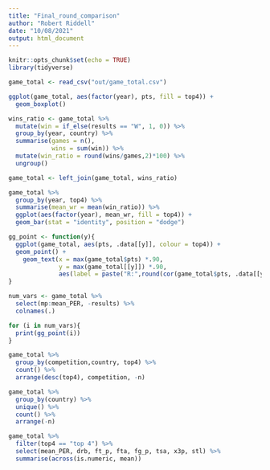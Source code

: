 ```yaml
---
title: "Final_round_comparison"
author: "Robert Riddell"
date: "10/08/2021"
output: html_document
---
```


```r
knitr::opts_chunk$set(echo = TRUE)
library(tidyverse)
```

```r
game_total <- read_csv("out/game_total.csv")
```

```r

ggplot(game_total, aes(factor(year), pts, fill = top4)) +
  geom_boxplot()

wins_ratio <- game_total %>% 
  mutate(win = if_else(results == "W", 1, 0)) %>% 
  group_by(year, country) %>% 
  summarise(games = n(),
            wins = sum(win)) %>% 
  mutate(win_ratio = round(wins/games,2)*100) %>% 
  ungroup()

game_total <- left_join(game_total, wins_ratio)      

game_total %>% 
  group_by(year, top4) %>% 
  summarise(mean_wr = mean(win_ratio)) %>% 
  ggplot(aes(factor(year), mean_wr, fill = top4)) +
  geom_bar(stat = "identity", position = "dodge")

gg_point <- function(y){
  ggplot(game_total, aes(pts, .data[[y]], colour = top4)) +
  geom_point() +
    geom_text(x = max(game_total$pts) *.90, 
              y = max(game_total[[y]]) *.90, 
              aes(label = paste("R:",round(cor(game_total$pts, .data[[y]]),2))))
}

num_vars <- game_total %>% 
  select(mp:mean_PER, -results) %>% 
  colnames(.)

for (i in num_vars){
  print(gg_point(i))
}

game_total %>% 
  group_by(competition,country, top4) %>% 
  count() %>% 
  arrange(desc(top4), competition, -n)

game_total %>% 
  group_by(country) %>% 
  unique() %>% 
  count() %>%  
  arrange(-n) 


```

```r
game_total %>% 
  filter(top4 == "top 4") %>% 
  select(mean_PER, drb, ft_p, fta, fg_p, tsa, x3p, stl) %>% 
  summarise(across(is.numeric, mean))
```

